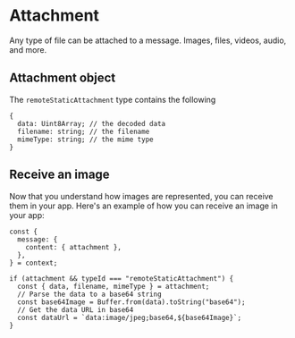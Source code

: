 # Attachment

Any type of file can be attached to a message. Images, files, videos, audio, and more.

## Attachment object

The `remoteStaticAttachment` type contains the following

```tsx
{
  data: Uint8Array; // the decoded data
  filename: string; // the filename
  mimeType: string; // the mime type
}
```

## Receive an image

Now that you understand how images are represented, you can receive them in your app. Here's an example of how you can receive an image in your app:

```tsx
const {
  message: {
    content: { attachment },
  },
} = context;

if (attachment && typeId === "remoteStaticAttachment") {
  const { data, filename, mimeType } = attachment;
  // Parse the data to a base64 string
  const base64Image = Buffer.from(data).toString("base64");
  // Get the data URL in base64
  const dataUrl = `data:image/jpeg;base64,${base64Image}`;
}
```

